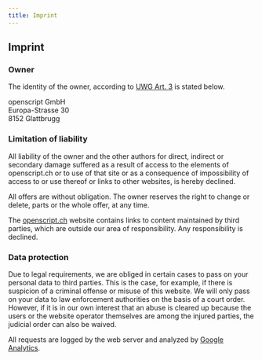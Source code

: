 ```yaml
---
title: Imprint
---
```


## Imprint

### Owner

The identity of the owner, according to [UWG Art. 3](http://www.admin.ch/opc/de/classified-compilation/19860391/index.html#a3) is stated below.

openscript GmbH\
Europa-Strasse 30\
8152 Glattbrugg

### Limitation of liability

All liability of the owner and the other authors for direct, indirect or secondary damage suffered as a result of access to the elements of openscript.ch or to use of that site or as a consequence of impossibility of access to or use thereof or links to other websites, is hereby declined.

All offers are without obligation. The owner reserves the right to change or delete, parts or the whole offer, at any time.

The [openscript.ch](https://openscript.ch) website contains links to content maintained by third parties, which are outside our area of responsibility. Any responsibility is declined.

### Data protection

Due to legal requirements, we are obliged in certain cases to pass on your personal data to third parties. This is the case, for example, if there is suspicion of a criminal offense or misuse of this website. We will only pass on your data to law enforcement authorities on the basis of a court order. However, if it is in our own interest that an abuse is cleared up because the users or the website operator themselves are among the injured parties, the judicial order can also be waived.

All requests are logged by the web server and analyzed by [Google Analytics](http://www.google.com/intl/de/analytics/).
